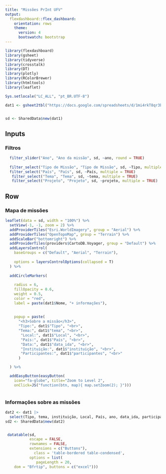 ```yaml
---
title: "Missões PrInt UFV"
output: 
  flexdashboard::flex_dashboard:
    orientation: rows
    theme: 
      version: 4
      bootswatch: bootstrap
---
```



```r
library(flexdashboard)
library(gsheet)
library(tidyverse)
library(crosstalk)
library(DT)
library(plotly)
library(RColorBrewer)
library(htmltools)
library(leaflet)

Sys.setlocale("LC_ALL", "pt_BR.UTF-8")

dat1 <- gsheet2tbl("https://docs.google.com/spreadsheets/d/1mi4rkT8qr3b-5JlB4ZF9TNE6N3AKWjlLlZ2UqOVYkGw/edit?usp=sharing")


sd <- SharedData$new(dat1)
```



Inputs {.sidebar}
-------------------------------------

### Filtros

```r

  filter_slider("Ano", "Ano da missão", sd, ~ano, round = TRUE)
  
  filter_select("Tipo de Missão", "Tipo de Missão", sd, ~Tipo, multiple = TRUE)
  filter_select("País", "País", sd, ~País, multiple = TRUE)
   filter_select("Tema", "Tema", sd, ~tema, multiple = TRUE)
   filter_select("Projeto", "Projeto", sd, ~projeto, multiple = TRUE)
```


Row {.tabset .tabset-fade}
-------------------------------------
    
    

    
    
### Mapa de missões
    





```r







leaflet(data = sd, width = "100%") %>%
  setView(-1, -1, zoom = 2) %>%
  addProviderTiles("Esri.WorldImagery", group = "Aerial") %>%
  addProviderTiles("OpenTopoMap", group = "Terrain") %>%
  addScaleBar("bottomright") %>%
  addProviderTiles(providers$CartoDB.Voyager, group = "Default") %>%
  addLayersControl(
    baseGroups = c("Default", "Aerial", "Terrain"),
    
    options = layersControlOptions(collapsed = T)
  ) %>%
  
  addCircleMarkers(
  
    radius = 6,
    fillOpacity = 0.6,
    weight = 0.5,
    color = "red",
    label = paste(dat1$Nome, "+ informações"),
  
    
    popup = paste(
      "<h3>Sobre a missão</h3>",
      "Tipo:", dat1$"Tipo", "<br>",
      "Tema:", dat1$"tema", "<br>",
       "Local:", dat1$"Local", "<br>",
       "País:", dat1$"País", "<br>",
       "Data:", dat1$"data_ida", "<br>",
       "Instituição:", dat1$"instituição", "<br>",
       "Participantes:", dat1$"participantes", "<br>"
      )

  ) %>%

  addEasyButton(easyButton(
    icon="fa-globe", title="Zoom to Level 2",
    onClick=JS("function(btn, map){ map.setZoom(2); }"))) 



```
   

### Informações sobre as missões

```r
dat2 <- dat1 |> 
  select(Tipo, tema, instituição, Local, País, ano, data_ida, participantes)
sd2 <- SharedData$new(dat2)


 datatable(sd, 
           escape = FALSE,
           rownames = FALSE,
           extensions = c("Buttons"),
             class = 'table-bordered table-condensed',
           options = list(
              pageLength = 20,
    dom = "Bfrtip", buttons = c("excel")))


```   
 


